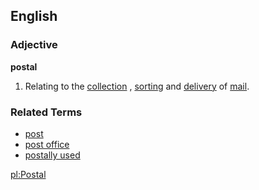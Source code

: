 ==English==
===Adjective===
'''postal'''
# Relating to the [[collection]] , [[sorting]] and [[delivery]] of [[mail]].
===Related Terms===
*[[post]]
*[[post office]]
*[[postally used]]

[[pl:Postal]]